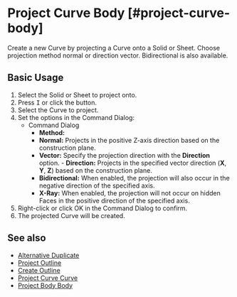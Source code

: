 
# Project Curve Body [#project-curve-body]

<Reference shortcut="I" command="Project Curve Body" button="Right of the command bar" />

Create a new Curve by projecting a Curve onto a Solid or Sheet. Choose projection method normal or direction vector. Bidirectional is also available.

## Basic Usage

1. Select the Solid or Sheet to project onto.
2. Press <kbd>I</kbd> or click the button.
3. Select the  Curve to project.
4. Set the options in the Command Dialog:
   - <Kst>Command Dialog</Kst>
      - **Method:**
      - **Normal:** Projects in the positive Z-axis direction based on the construction plane.
      - **Vector:** Specify the projection direction with the **Direction** option.
            - **Direction:** Projects in the specified vector direction (**X**, **Y**, **Z**) based on the construction plane.
      - **Bidirectional:** When enabled, the projection will also occur in the negative direction of the specified axis.
      - **X-Ray:** When enabled, the projection will not occur on hidden Faces in the positive direction of the specified axis.
5. Right-click or click OK in the Command Dialog to confirm.
6. The projected Curve will be created.

## See also
- [Alternative Duplicate](alternative-duplicate)
- [Project Outline](project-outline)
- [Create Outline](create-outline)
- [Project Curve Curve](project-curve-curve)
- [Project Body Body](project-body-body)
